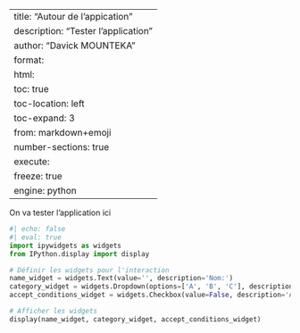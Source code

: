 
---
title: "Autour de l'appication"
description: "Tester l'application"
author: "Davick MOUNTEKA"
format:
  html:
    toc: true
    toc-location: left
    toc-expand: 3
from: markdown+emoji
number-sections: true
execute: 
  freeze: true
engine: python
---
On va tester l'application ici

```python

#| echo: false
#| eval: true
import ipywidgets as widgets
from IPython.display import display

# Définir les widgets pour l'interaction
name_widget = widgets.Text(value='', description='Nom:')
category_widget = widgets.Dropdown(options=['A', 'B', 'C'], description='Catégorie:')
accept_conditions_widget = widgets.Checkbox(value=False, description='Accepter les conditions')

# Afficher les widgets
display(name_widget, category_widget, accept_conditions_widget)
```
